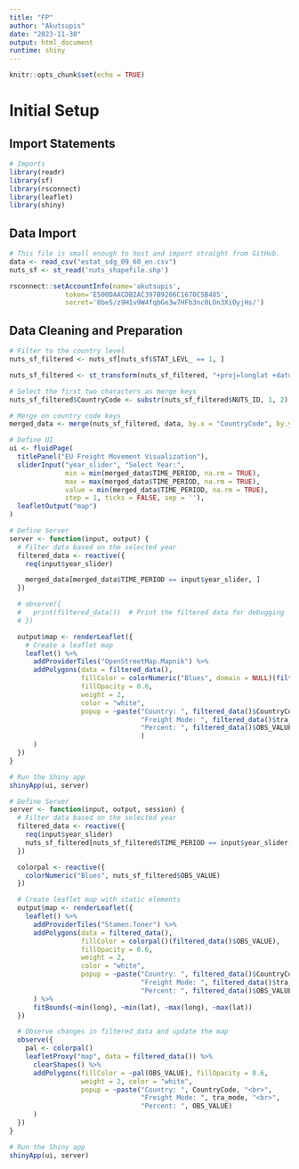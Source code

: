 ```yaml
---
title: "FP"
author: "Akutsupis"
date: "2023-11-30"
output: html_document
runtime: shiny
---
```


```r
knitr::opts_chunk$set(echo = TRUE)
```

# Initial Setup

## Import Statements

```r
# Imports
library(readr)
library(sf)
library(rsconnect)
library(leaflet)
library(shiny)
```

## Data Import

```r
# This file is small enough to host and import straight from GitHub.
data <- read_csv("estat_sdg_09_60_en.csv")
nuts_sf <- st_read('nuts_shapefile.shp')
```

```r
rsconnect::setAccountInfo(name='akutsupis',
			  token='E500DAACDB2AC397B9286C1670C5B485',
			  secret='8be5/z9H1v9W4fqbGe3w7HFb3nc0LOn3XiOyjHs/')
```

## Data Cleaning and Preparation

```r
# Filter to the country level
nuts_sf_filtered <- nuts_sf[nuts_sf$STAT_LEVL_ == 1, ]

nuts_sf_filtered <- st_transform(nuts_sf_filtered, "+proj=longlat +datum=WGS84")

# Select the first two characters as merge keys
nuts_sf_filtered$CountryCode <- substr(nuts_sf_filtered$NUTS_ID, 1, 2)

# Merge on country code keys
merged_data <- merge(nuts_sf_filtered, data, by.x = "CountryCode", by.y = "geo", all.x = TRUE)

```

```r
# Define UI
ui <- fluidPage(
  titlePanel("EU Freight Movement Visualization"),
  sliderInput("year_slider", "Select Year:",
              min = min(merged_data$TIME_PERIOD, na.rm = TRUE),
              max = max(merged_data$TIME_PERIOD, na.rm = TRUE),
              value = min(merged_data$TIME_PERIOD, na.rm = TRUE),
              step = 1, ticks = FALSE, sep = ''),
  leafletOutput("map")
)

```

```r
# Define Server
server <- function(input, output) {
  # Filter data based on the selected year
  filtered_data <- reactive({
    req(input$year_slider)

    merged_data[merged_data$TIME_PERIOD == input$year_slider, ]
  })

  # observe({
  #   print(filtered_data())  # Print the filtered data for debugging
  # })

  output$map <- renderLeaflet({
    # Create a leaflet map
    leaflet() %>%
      addProviderTiles("OpenStreetMap.Mapnik") %>%
      addPolygons(data = filtered_data(),
                  fillColor = colorNumeric("Blues", domain = NULL)(filtered_data()$OBS_VALUE),
                  fillOpacity = 0.6,
                  weight = 2,
                  color = "white",
                  popup = ~paste("Country: ", filtered_data()$CountryCode, "<br>",
                                 "Freight Mode: ", filtered_data()$tra_mode,"<br>",
                                 "Percent: ", filtered_data()$OBS_VALUE
                                 )
      )
  })
}

# Run the Shiny app
shinyApp(ui, server)
```

```r
# Define Server
server <- function(input, output, session) {
  # Filter data based on the selected year
  filtered_data <- reactive({
    req(input$year_slider)
    nuts_sf_filtered[nuts_sf_filtered$TIME_PERIOD == input$year_slider, ]
  })

  colorpal <- reactive({
    colorNumeric("Blues", nuts_sf_filtered$OBS_VALUE)
  })

  # Create leaflet map with static elements
  output$map <- renderLeaflet({
    leaflet() %>%
      addProviderTiles("Stamen.Toner") %>%
      addPolygons(data = filtered_data(),
                  fillColor = colorpal()(filtered_data()$OBS_VALUE),
                  fillOpacity = 0.6,
                  weight = 2,
                  color = "white",
                  popup = ~paste("Country: ", filtered_data()$CountryCode, "<br>",
                                 "Freight Mode: ", filtered_data()$tra_mode, "<br>",
                                 "Percent: ", filtered_data()$OBS_VALUE)
      ) %>%
      fitBounds(~min(long), ~min(lat), ~max(long), ~max(lat))
  })

  # Observe changes in filtered_data and update the map
  observe({
    pal <- colorpal()
    leafletProxy("map", data = filtered_data()) %>%
      clearShapes() %>%
      addPolygons(fillColor = ~pal(OBS_VALUE), fillOpacity = 0.6,
                  weight = 2, color = "white",
                  popup = ~paste("Country: ", CountryCode, "<br>",
                                 "Freight Mode: ", tra_mode, "<br>",
                                 "Percent: ", OBS_VALUE)
      )
  })
}

# Run the Shiny app
shinyApp(ui, server)

```
